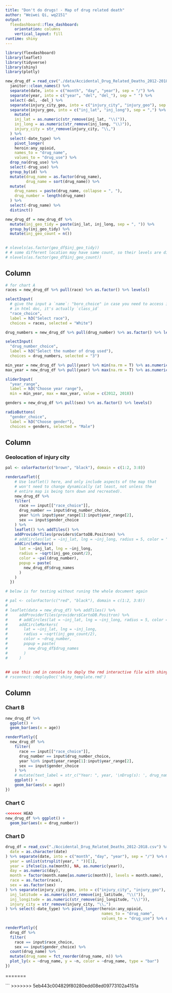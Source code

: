 ```yaml
---
title: "Don't do drugs! - Map of drug related death"
author: "Weiwei Qi, wq2151"
output:
  flexdashboard::flex_dashboard:
    orientation: columns
    vertical_layout: fill
runtime: shiny
---
```


```r
library(flexdashboard)
library(leaflet)
library(tidyverse)
library(shiny)
library(plotly)

new_drug_df = read_csv("./data/Accidental_Drug_Related_Deaths_2012-2018.csv") %>% 
  janitor::clean_names() %>% 
  separate(date, into = c("month", "day", "year"), sep = "/") %>% 
  separate(year, into = c("year", "del", "del_"), sep = " ") %>% 
  select(-del, -del_) %>% 
  separate(injury_city_geo, into = c("injury_city", "injury_geo"), sep = "CT") %>% 
  separate(injury_geo, into = c("inj_lat", "inj_long"), sep = ",") %>% 
    mutate(
    inj_lat = as.numeric(str_remove(inj_lat, "\\(")),
    inj_long = as.numeric(str_remove(inj_long, "\\)")),
    injury_city = str_remove(injury_city, "\\,")
  ) %>% 
  select(-date_type) %>% 
    pivot_longer(
    heroin:any_opioid,
    names_to = "drug_name",
    values_to = "drug_use") %>% 
  drop_na(drug_use) %>% 
  select(-drug_use) %>% 
  group_by(id) %>% 
  mutate(drug_name = as.factor(drug_name), 
         drug_name = sort(drug_name)) %>% 
  mutate(
    drug_names = paste(drug_name, collapse = ", "), 
    drug_number = length(drug_name)
  ) %>% 
  select(-drug_name) %>% 
  distinct()

new_drug_df = new_drug_df %>% 
  mutate(inj_geo_tidy = paste(inj_lat, inj_long, sep = ", ")) %>% 
  group_by(inj_geo_tidy) %>% 
  mutate(inj_geo_count = n())
  

# nlevels(as.factor(geo_df$inj_geo_tidy))
# # some different location may have same count, so their levels are different
# nlevels(as.factor(geo_df$inj_geo_count))
```

Column {.sidebar}
-----------------------------------------------------------------------

```r
# for chart A
races = new_drug_df %>% pull(race) %>% as.factor() %>% levels()

selectInput(
  # give the input a `name`: "boro_choice" in case you need to access it later
  # in html doc, it's actually `class_id`
  "race_choice", 
  label = h3("Select race"),
  choices = races, selected = "White")

drug_numbers = new_drug_df %>% pull(drug_number) %>% as.factor() %>% levels()

selectInput(
  "drug_number_choice", 
  label = h3("Select the number of drug used"),
  choices = drug_numbers, selected = "3")

min_year = new_drug_df %>% pull(year) %>% min(na.rm = T) %>% as.numeric()
max_year = new_drug_df %>% pull(year) %>% max(na.rm = T) %>% as.numeric()

sliderInput(
  "year_range", 
  label = h3("Choose year range"), 
  min = min_year, max = max_year, value = c(2012, 2018))

genders = new_drug_df %>% pull(sex) %>% as.factor() %>% levels()

radioButtons(
  "gender_choice", 
  label = h3("Choose gender"),
  choices = genders, selected = "Male")
```

Column {data-width=550}
-----------------------------------------------------------------------

### Geolocation of injury city

```r
pal <- colorFactor(c("brown", "black"), domain = c(1:2, 3:8))

renderLeaflet({
    # Use leaflet() here, and only include aspects of the map that
    # won't need to change dynamically (at least, not unless the
    # entire map is being torn down and recreated).
    new_drug_df %>%
    filter(
      race == input[["race_choice"]],
      drug_number == input$drug_number_choice, 
      year %in% input$year_range[1]:input$year_range[2],
      sex == input$gender_choice
    ) %>%
    leaflet() %>% addTiles() %>%
    addProviderTiles(providers$CartoDB.Positron) %>%
    # addCircles(lat = ~inj_lat, lng = ~inj_long, radius = 5, color = "red") %>%
    addCircleMarkers(
      lat = ~inj_lat, lng = ~inj_long,
      radius = ~sqrt(inj_geo_count/2), 
      color = ~pal(drug_number),
      popup = paste(
        new_drug_df$drug_names
      )
    )
  })

# below is for testing without runing the whole document again

# pal <- colorFactor(c("red", "black"), domain = c(1:2, 3:8))
# 
# leaflet(data = new_drug_df) %>% addTiles() %>%
#     addProviderTiles(providers$CartoDB.Positron) %>%
#     # addCircles(lat = ~inj_lat, lng = ~inj_long, radius = 5, color = "red") %>%
#     addCircleMarkers(
#       lat = ~inj_lat, lng = ~inj_long,
#       radius = ~sqrt(inj_geo_count/2),
#       color = ~drug_number,
#       popup = paste(
#         new_drug_df$drug_names
#       )
#     )
      
      
## use this cmd in console to deply the rmd interactive file with shinyapps.io
# rsconnect::deployDoc('shiny_template.rmd')
```

Column {data-width=450}
-----------------------------------------------------------------------

### Chart B

```r
new_drug_df %>% 
  ggplot() +
  geom_bar(aes(x = age))

renderPlotly({
  new_drug_df %>% 
    filter(
      race == input[["race_choice"]],
      drug_number == input$drug_number_choice, 
      year %in% input$year_range[1]:input$year_range[2],
      sex == input$gender_choice
    ) %>% 
    # mutate(text_label = str_c("Year: ", year, '\nDrug(s): ', drug_names)) %>% 
    ggplot() +
    geom_bar(aes(x = age))
})
```

### Chart C

```r
<<<<<<< HEAD
new_drug_df %>% ggplot() +
  geom_bar(aes(x = drug_number))
```

### Chart D

```r
drug_df = read_csv("./Accidental_Drug_Related_Deaths_2012-2018.csv") %>% janitor::clean_names() %>% mutate(
  date = as.character(date)
) %>% separate(date, into = c("month", "day", "year"), sep = "/") %>% mutate(
  year = unlist(strsplit(year, " "))[1],
  year = ifelse(is.na(month), NA, as.numeric(year)),
  day = as.numeric(day),
  month = factor(month.name[as.numeric(month)], levels = month.name),
  race = as.factor(race),
  sex = as.factor(sex)
) %>% separate(injury_city_geo, into = c("injury_city", "injury_geo"), sep = "CT") %>% separate(injury_geo, into = c("inj_latitude", "inj_longitude"), sep = ",") %>% mutate(
  inj_latitude = as.numeric(str_remove(inj_latitude, "\\(")),
  inj_longitude = as.numeric(str_remove(inj_longitude, "\\)")),
  injury_city = str_remove(injury_city, "\\,")
) %>% select(-date_type) %>% pivot_longer(heroin:any_opioid,
                                          names_to = "drug_name",
                                          values_to = "drug_use") %>% drop_na(drug_use)

renderPlotly({ 
  drug_df %>%
  filter(
    race == input$race_choice, 
    sex == input$gender_choice) %>% 
  count(drug_name) %>% 
  mutate(drug_name = fct_reorder(drug_name, n)) %>% 
  plot_ly(x = ~drug_name, y = ~n, color = ~drug_name, type = "bar")
})
```

=======

```
>>>>>>> 5eb443c004829f80280edd08ed09773102a4151a

